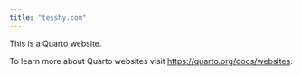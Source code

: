 ```yaml
---
title: "tesshy.com"
---
```


This is a Quarto website.

To learn more about Quarto websites visit <https://quarto.org/docs/websites>.
